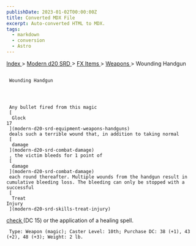 ```yaml
---
publishDate: 2023-01-02T00:00:00Z
title: Converted MDX File
excerpt: Auto-converted HTML to MDX.
tags:
  - markdown
  - conversion
  - Astro
---
```







[
      Index
     ](-index)
     >
     [
      Modern d20 SRD
     ](modern-d20-srd-index)
     >
     [
      FX Items
     ](modern-d20-srd-fx-items-index)
     >
     [
      Weapons
     ](modern-d20-srd-fx-items-weapons)
     > Wounding Handgun
    





## 
     Wounding Handgun
    



     Any bullet fired from this magic
     [
      Glock
    17
     ](modern-d20-srd-equipment-weapons-handguns)
     deals such a terrible wound that, in addition to taking normal
     [
      damage
     ](modern-d20-srd-combat-damage)
     , the victim bleeds for 1 point of
     [
      damage
     ](modern-d20-srd-combat-damage)
     each round thereafter. Multiple wounds from the handgun result in cumulative bleeding loss. The bleeding can only be stopped with a successful
     [
      Treat
    Injury
     ](modern-d20-srd-skills-treat-injury)
[
      check
     ](modern-d20-srd-skills-skill-basics-php#skill-check-index)
     (DC 15) or the application of a healing spell.
    



     Type: Weapon (magic); Caster Level: 10th; Purchase DC: 38 (+1), 43 (+2), 48 (+3); Weight: 2 lb.
    




